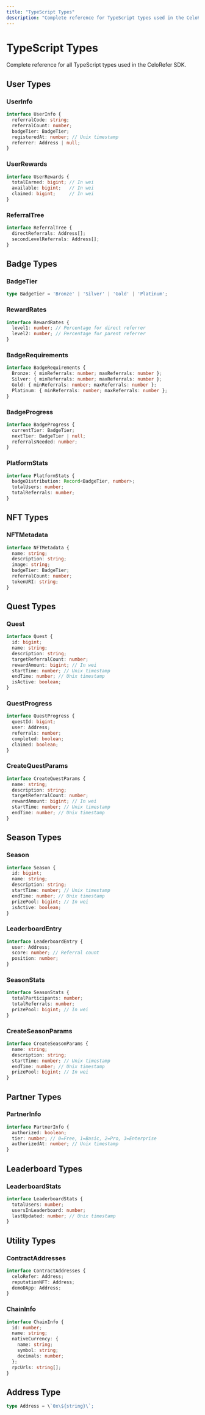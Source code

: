 ```yaml
---
title: "TypeScript Types"
description: "Complete reference for TypeScript types used in the CeloRefer SDK"
---
```


# TypeScript Types

Complete reference for all TypeScript types used in the CeloRefer SDK.

## User Types

### UserInfo

```typescript
interface UserInfo {
  referralCode: string;
  referralCount: number;
  badgeTier: BadgeTier;
  registeredAt: number; // Unix timestamp
  referrer: Address | null;
}
```

### UserRewards

```typescript
interface UserRewards {
  totalEarned: bigint; // In wei
  available: bigint;   // In wei
  claimed: bigint;     // In wei
}
```

### ReferralTree

```typescript
interface ReferralTree {
  directReferrals: Address[];
  secondLevelReferrals: Address[];
}
```

## Badge Types

### BadgeTier

```typescript
type BadgeTier = 'Bronze' | 'Silver' | 'Gold' | 'Platinum';
```

### RewardRates

```typescript
interface RewardRates {
  level1: number; // Percentage for direct referrer
  level2: number; // Percentage for parent referrer
}
```

### BadgeRequirements

```typescript
interface BadgeRequirements {
  Bronze: { minReferrals: number; maxReferrals: number };
  Silver: { minReferrals: number; maxReferrals: number };
  Gold: { minReferrals: number; maxReferrals: number };
  Platinum: { minReferrals: number; maxReferrals: number };
}
```

### BadgeProgress

```typescript
interface BadgeProgress {
  currentTier: BadgeTier;
  nextTier: BadgeTier | null;
  referralsNeeded: number;
}
```

### PlatformStats

```typescript
interface PlatformStats {
  badgeDistribution: Record<BadgeTier, number>;
  totalUsers: number;
  totalReferrals: number;
}
```

## NFT Types

### NFTMetadata

```typescript
interface NFTMetadata {
  name: string;
  description: string;
  image: string;
  badgeTier: BadgeTier;
  referralCount: number;
  tokenURI: string;
}
```

## Quest Types

### Quest

```typescript
interface Quest {
  id: bigint;
  name: string;
  description: string;
  targetReferralCount: number;
  rewardAmount: bigint; // In wei
  startTime: number; // Unix timestamp
  endTime: number; // Unix timestamp
  isActive: boolean;
}
```

### QuestProgress

```typescript
interface QuestProgress {
  questId: bigint;
  user: Address;
  referrals: number;
  completed: boolean;
  claimed: boolean;
}
```

### CreateQuestParams

```typescript
interface CreateQuestParams {
  name: string;
  description: string;
  targetReferralCount: number;
  rewardAmount: bigint; // In wei
  startTime: number; // Unix timestamp
  endTime: number; // Unix timestamp
}
```

## Season Types

### Season

```typescript
interface Season {
  id: bigint;
  name: string;
  description: string;
  startTime: number; // Unix timestamp
  endTime: number; // Unix timestamp
  prizePool: bigint; // In wei
  isActive: boolean;
}
```

### LeaderboardEntry

```typescript
interface LeaderboardEntry {
  user: Address;
  score: number; // Referral count
  position: number;
}
```

### SeasonStats

```typescript
interface SeasonStats {
  totalParticipants: number;
  totalReferrals: number;
  prizePool: bigint; // In wei
}
```

### CreateSeasonParams

```typescript
interface CreateSeasonParams {
  name: string;
  description: string;
  startTime: number; // Unix timestamp
  endTime: number; // Unix timestamp
  prizePool: bigint; // In wei
}
```

## Partner Types

### PartnerInfo

```typescript
interface PartnerInfo {
  authorized: boolean;
  tier: number; // 0=Free, 1=Basic, 2=Pro, 3=Enterprise
  authorizedAt: number; // Unix timestamp
}
```

## Leaderboard Types

### LeaderboardStats

```typescript
interface LeaderboardStats {
  totalUsers: number;
  usersInLeaderboard: number;
  lastUpdated: number; // Unix timestamp
}
```

## Utility Types

### ContractAddresses

```typescript
interface ContractAddresses {
  celoRefer: Address;
  reputationNFT: Address;
  demoDApp: Address;
}
```

### ChainInfo

```typescript
interface ChainInfo {
  id: number;
  name: string;
  nativeCurrency: {
    name: string;
    symbol: string;
    decimals: number;
  };
  rpcUrls: string[];
}
```

## Address Type

```typescript
type Address = \`0x\${string}\`;
```